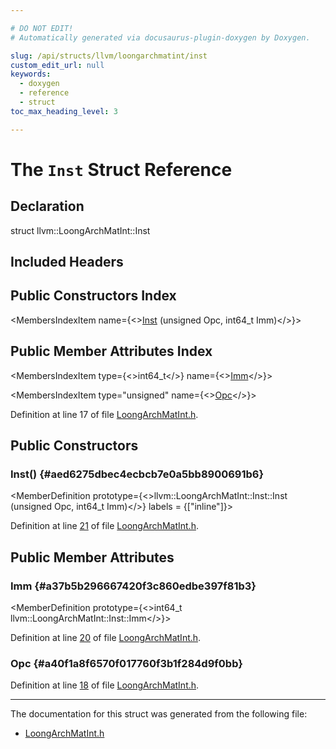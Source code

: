 ```yaml
---

# DO NOT EDIT!
# Automatically generated via docusaurus-plugin-doxygen by Doxygen.

slug: /api/structs/llvm/loongarchmatint/inst
custom_edit_url: null
keywords:
  - doxygen
  - reference
  - struct
toc_max_heading_level: 3

---
```





# The `Inst` Struct Reference

<DoxygenPage pluginConfig={pluginConfig}>



## Declaration

<CodeBlock>struct llvm::LoongArchMatInt::Inst</CodeBlock>

## Included Headers

<IncludesList>
<IncludesListItem
  filePath="Target/LoongArch/MCTargetDesc/LoongArchMatInt.h"
  permalink="/docs/api/files/lib/lib/target/lib/target/loongarch/lib/target/loongarch/mctargetdesc/loongarchmatint-h"
  isLocal="true" />
</IncludesList>

## Public Constructors Index

<MembersIndex>

<MembersIndexItem
  name={<><a href="#aed6275dbec4ecbcb7e0a5bb8900691b6">Inst</a> (unsigned Opc, int64&#95;t Imm)</>}>
</MembersIndexItem>

</MembersIndex>

## Public Member Attributes Index

<MembersIndex>

<MembersIndexItem
  type={<>int64&#95;t</>}
  name={<><a href="#a37b5b296667420f3c860edbe397f81b3">Imm</a></>}>
</MembersIndexItem>

<MembersIndexItem
  type="unsigned"
  name={<><a href="#a40f1a8f6570f017760f3b1f284d9f0bb">Opc</a></>}>
</MembersIndexItem>

</MembersIndex>


Definition at line 17 of file <a href="/docs/api/files/lib/lib/target/lib/target/loongarch/lib/target/loongarch/mctargetdesc/loongarchmatint-h">LoongArchMatInt.h</a>.

<SectionDefinition>

## Public Constructors

### Inst() {#aed6275dbec4ecbcb7e0a5bb8900691b6}

<MemberDefinition
  prototype={<>llvm::LoongArchMatInt::Inst::Inst (unsigned Opc, int64&#95;t Imm)</>}
  labels = {["inline"]}>

Definition at line <a href="/docs/api/files/lib/lib/target/lib/target/loongarch/lib/target/loongarch/mctargetdesc/loongarchmatint-h/#l00021">21</a> of file <a href="/docs/api/files/lib/lib/target/lib/target/loongarch/lib/target/loongarch/mctargetdesc/loongarchmatint-h">LoongArchMatInt.h</a>.
</MemberDefinition>

</SectionDefinition>

<SectionDefinition>

## Public Member Attributes

### Imm {#a37b5b296667420f3c860edbe397f81b3}

<MemberDefinition
  prototype={<>int64&#95;t llvm::LoongArchMatInt::Inst::Imm</>}>

Definition at line <a href="/docs/api/files/lib/lib/target/lib/target/loongarch/lib/target/loongarch/mctargetdesc/loongarchmatint-h/#l00020">20</a> of file <a href="/docs/api/files/lib/lib/target/lib/target/loongarch/lib/target/loongarch/mctargetdesc/loongarchmatint-h">LoongArchMatInt.h</a>.
</MemberDefinition>

### Opc {#a40f1a8f6570f017760f3b1f284d9f0bb}

<MemberDefinition
  prototype="unsigned llvm::LoongArchMatInt::Inst::Opc">

Definition at line <a href="/docs/api/files/lib/lib/target/lib/target/loongarch/lib/target/loongarch/mctargetdesc/loongarchmatint-h/#l00018">18</a> of file <a href="/docs/api/files/lib/lib/target/lib/target/loongarch/lib/target/loongarch/mctargetdesc/loongarchmatint-h">LoongArchMatInt.h</a>.
</MemberDefinition>

</SectionDefinition>

<hr/>

The documentation for this struct was generated from the following file:

<ul>
<li><a href="/docs/api/files/lib/lib/target/lib/target/loongarch/lib/target/loongarch/mctargetdesc/loongarchmatint-h">LoongArchMatInt.h</a></li>
</ul>

</DoxygenPage>
